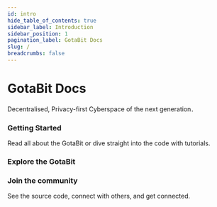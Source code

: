 ```yaml
---
id: intro
hide_table_of_contents: true
sidebar_label: Introduction
sidebar_position: 1
pagination_label: GotaBit Docs
slug: /
breadcrumbs: false
---
```


# GotaBit Docs

Decentralised, Privacy-first Cyberspace of the next generation．

### Getting Started

Read all about the GotaBit or dive straight into the code with tutorials.


<GettingStarted />

### Explore the GotaBit


<ExploreSection />

### Join the community

See the source code, connect with others, and get connected.


<CommunitySection />

<br />


<GetUpdates />

<!-- 
```mdx-code-block

import BrowserWindow from '@site/src/components/BrowserWindow';

<BrowserWindow minHeight={200} url="https://docs.gotabit.io">

Hello GotaBit

</BrowserWindow>
```
-->
